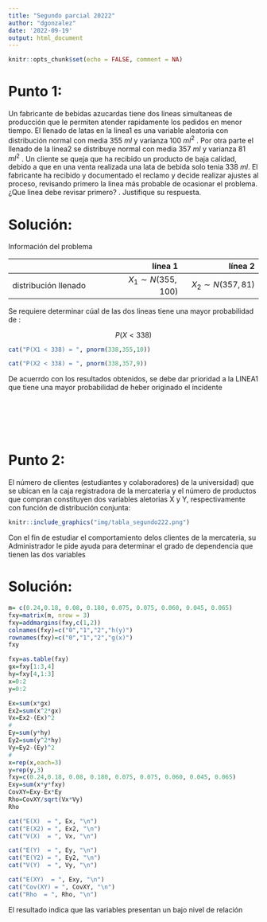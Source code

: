 ```yaml
---
title: "Segundo parcial 20222"
author: "dgonzalez"
date: '2022-09-19'
output: html_document
---
```


```r
knitr::opts_chunk$set(echo = FALSE, comment = NA)
```

# Punto 1:
Un fabricante de bebidas azucardas tiene dos lineas simultaneas de producción que le permiten atender rapidamente los pedidos en menor tiempo. El llenado de latas en la linea1 es una variable aleatoria con distribución normal con media $355$ $ml$ y varianza $100$ $ml^{2}$ . Por otra parte el llenado de la linea2 se distribuye normal con media $357$ $ml$ y varianza $81$ $ml^{2}$ . Un cliente se queja que ha recibido un producto de baja calidad, debido a que en una venta realizada una lata de bebida solo tenia $338$ $ml$. El fabricante ha recibido y documentado el reclamo y decide realizar ajustes al proceso, revisando primero la linea más probable de ocasionar el problema. ¿Que linea debe revisar primero? . Justifique su respuesta.


# Solución: 

Información del problema

|                     |    línea 1    |    línea 2     |
|:--------------------|--------------:|---------------:|
| distribución llenado| $X_{1} \sim N(355, 100)$ | $X_{2} \sim N(357, 81)$    |

Se requiere determinar cúal de las dos lineas tiene una mayor probabilidad de :

$$P(X < 338) $$

```r
cat("P(X1 < 338) = ", pnorm(338,355,10))
```

```r
cat("P(X2 < 338) = ", pnorm(338,357,9))
```

De acuerrdo con los resultados obtenidos, se debe dar prioridad a la LINEA1 que tiene una mayor probabilidad de heber originado el incidente

<br/><br/><br/> <br/> 



# Punto 2:
El número de clientes (estudiantes y colaboradores) de la universidad) que se ubican en la caja registradora de la mercateria y el número de productos que compran constituyen dos  variables aletorias X y Y, respectivamente con función de distribución conjunta:
			
```r
knitr::include_graphics("img/tabla_segundo222.png")
```

Con el fin de estudiar el comportamiento delos  clientes de la mercateria, su Administrador le pide ayuda para determinar el grado de dependencia que tienen las dos variables


# Solución: 

```r
m= c(0.24,0.18, 0.08, 0.180, 0.075, 0.075, 0.060, 0.045, 0.065)
fxy=matrix(m, nrow = 3)
fxy=addmargins(fxy,c(1,2))
colnames(fxy)=c("0","1","2","h(y)")
rownames(fxy)=c("0","1","2","g(x)")
fxy
```


```r
fxy=as.table(fxy)
gx=fxy[1:3,4]
hy=fxy[4,1:3]
x=0:2
y=0:2

Ex=sum(x*gx)
Ex2=sum(x^2*gx)
Vx=Ex2-(Ex)^2
# 
Ey=sum(y*hy)
Ey2=sum(y^2*hy)
Vy=Ey2-(Ey)^2
# 
x=rep(x,each=3)
y=rep(y,3)
fxy=c(0.24,0.18, 0.08, 0.180, 0.075, 0.075, 0.060, 0.045, 0.065)
Exy=sum(x*y*fxy)
CovXY=Exy-Ex*Ey
Rho=CovXY/sqrt(Vx*Vy)
Rho
```

```r
cat("E(X)  = ", Ex, "\n")
cat("E(X2) = ", Ex2, "\n")
cat("V(X)  = ", Vx, "\n")
```


```r
cat("E(Y)  = ", Ey, "\n")
cat("E(Y2) = ", Ey2, "\n")
cat("V(Y)  = ", Vy, "\n")
```

```r
cat("E(XY)  = ", Exy, "\n")
cat("Cov(XY) = ", CovXY, "\n")
cat("Rho  = ", Rho, "\n")
```

El resultado indica que las variables presentan un bajo nivel de relación
